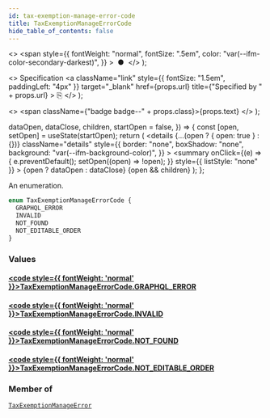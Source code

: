 ```yaml
---
id: tax-exemption-manage-error-code
title: TaxExemptionManageErrorCode
hide_table_of_contents: false
---
```


  <>
    <span
      style={{
        fontWeight: "normal",
        fontSize: ".5em",
        color: "var(--ifm-color-secondary-darkest)",
      }}
    >
      &nbsp;●&nbsp;
    </span>
  </>
);

  <>
    Specification
    <a
      className="link"
      style={{ fontSize: "1.5em", paddingLeft: "4px" }}
      target="\_blank"
      href={props.url}
      title={"Specified by " + props.url}
    >
      ⎘
    </a>
  </>
);

  <>
    <span className={"badge badge--" + props.class}>{props.text}</span>
  </>
);


  dataOpen,
  dataClose,
  children,
  startOpen = false,
}) => {
  const [open, setOpen] = useState(startOpen);
  return (
    <details
      {...(open ? { open: true } : {})}
      className="details"
      style={{
        border: "none",
        boxShadow: "none",
        background: "var(--ifm-background-color)",
      }}
    >
      <summary
        onClick={(e) => {
          e.preventDefault();
          setOpen((open) => !open);
        }}
        style={{ listStyle: "none" }}
      >
        {open ? dataOpen : dataClose}
      </summary>
      {open && children}
    </details>
  );
};

An enumeration.

```graphql
enum TaxExemptionManageErrorCode {
  GRAPHQL_ERROR
  INVALID
  NOT_FOUND
  NOT_EDITABLE_ORDER
}
```

### Values

#### [<code style={{ fontWeight: 'normal' }}>TaxExemptionManageErrorCode.<b>GRAPHQL_ERROR</b></code>](#)

>

#### [<code style={{ fontWeight: 'normal' }}>TaxExemptionManageErrorCode.<b>INVALID</b></code>](#)

>

#### [<code style={{ fontWeight: 'normal' }}>TaxExemptionManageErrorCode.<b>NOT_FOUND</b></code>](#)

>

#### [<code style={{ fontWeight: 'normal' }}>TaxExemptionManageErrorCode.<b>NOT_EDITABLE_ORDER</b></code>](#)

>

### Member of

[`TaxExemptionManageError`](../../../api-storefront/taxes/objects/tax-exemption-manage-error) <Badge class="secondary" text="object"/>
